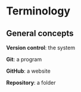 # Terminology

## General concepts

::: {.center-y}

**Version control**: the system

**Git**: a program

**GitHub**: a website

**Repository**: a folder

:::